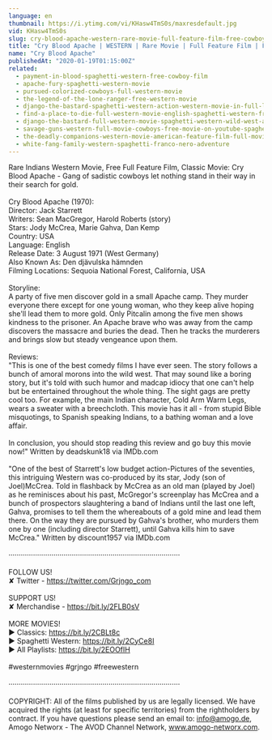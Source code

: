 ```yaml
---
language: en
thumbnail: https://i.ytimg.com/vi/KHasw4TmS0s/maxresdefault.jpg
vid: KHasw4TmS0s
slug: cry-blood-apache-western-rare-movie-full-feature-film-free-cowboy-movie
title: "Cry Blood Apache | WESTERN | Rare Movie | Full Feature Film | Free Cowboy Movie"
name: "Cry Blood Apache"
publishedAt: "2020-01-19T01:15:00Z"
related:
  - payment-in-blood-spaghetti-western-free-cowboy-film
  - apache-fury-spaghetti-western-movie
  - pursued-colorized-cowboys-full-western-movie
  - the-legend-of-the-lone-ranger-free-western-movie
  - django-the-bastard-spaghetti-western-action-western-movie-in-full-length
  - find-a-place-to-die-full-western-movie-english-spaghetti-western-free-cowboy-film
  - django-the-bastard-full-western-movie-spaghetti-western-wild-west-action
  - savage-guns-western-full-movie-cowboys-free-movie-on-youtube-spaghetti-western
  - the-deadly-companions-western-movie-american-feature-film-full-movie-english-free-films
  - white-fang-family-western-spaghetti-franco-nero-adventure
---
```


Rare Indians Western Movie, Free Full Feature Film, Classic Movie: Cry Blood Apache - Gang of sadistic cowboys let nothing stand in their way in their search for gold.<br />
<br />
Cry Blood Apache (1970):<br />
Director: Jack Starrett<br />
Writers: Sean MacGregor, Harold Roberts (story)<br />
Stars: Jody McCrea, Marie Gahva, Dan Kemp <br />
Country: USA<br />
Language: English<br />
Release Date: 3 August 1971 (West Germany) <br />
Also Known As: Den djävulska hämnden <br />
Filming Locations: Sequoia National Forest, California, USA <br />
<br />
Storyline:<br />
A party of five men discover gold in a small Apache camp. They murder everyone there except for one young woman, who they keep alive hoping she'll lead them to more gold. Only Pitcalin among the five men shows kindness to the prisoner. An Apache brave who was away from the camp discovers the massacre and buries the dead. Then he tracks the murderers and brings slow but steady vengeance upon them.<br />
<br />
Reviews:<br />
"This is one of the best comedy films I have ever seen. The story follows a bunch of amoral morons into the wild west. That may sound like a boring story, but it's told with such humor and madcap idiocy that one can't help but be entertained throughout the whole thing. The sight gags are pretty cool too. For example, the main Indian character, Cold Arm Warm Legs, wears a sweater with a breechcloth. This movie has it all - from stupid Bible misquotings, to Spanish speaking Indians, to a bathing woman and a love affair.<br />
<br />
In conclusion, you should stop reading this review and go buy this movie now!" Written by deadskunk18 via IMDb.com<br />
<br />
"One of the best of Starrett's low budget action-Pictures of the seventies, this intriguing Western was co-produced by its star, Jody (son of Joel)McCrea. Told in flashback by McCrea as an old man (played by Joel) as he reminisces about his past, McGregor's screenplay has McCrea and a bunch of prospectors slaughtering a band of Indians until the last one left, Gahva, promises to tell them the whereabouts of a gold mine and lead them there. On the way they are pursued by Gahva's brother, who murders them one by one (including director Starrett), until Gahva kills him to save McCrea." Written by discount1957 via IMDb.com<br />
<br />
····················································································<br />
<br />
FOLLOW US!<br />
✘ Twitter - https://twitter.com/Grjngo_com<br />
<br />
SUPPORT US!<br />
✘ Merchandise - https://bit.ly/2FLB0sV<br />
<br />
MORE MOVIES! <br />
► Classics: https://bit.ly/2CBLt8c <br />
► Spaghetti Western: https://bit.ly/2CyCe8I <br />
► All Playlists: https://bit.ly/2EOOfIH <br />
<br />
#westernmovies #grjngo #freewestern<br />
<br />
····················································································<br />
<br />
COPYRIGHT: All of the films published by us are legally licensed. We have acquired the rights (at least for specific territories) from the rightholders by contract. If you have questions please send an email to: info@amogo.de, Amogo Networx - The AVOD Channel Network, www.amogo-networx.com.